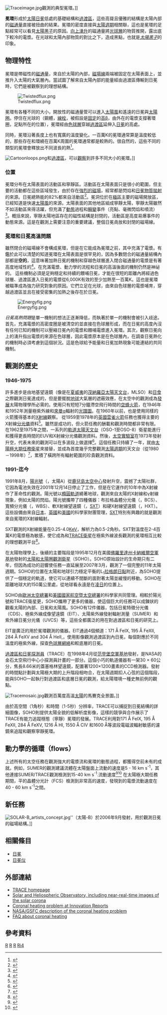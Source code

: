 {{NoteTA|G1=物理學}}
[[File:Traceimage.jpg|thumb]]觀測的典型冕環。]]

'''冕環'''形成於[[太陽|太陽]][[日冕|日冕]]低處的基礎結構和[[過渡區|過渡區]]，這些高聳且優雅的結構是太陽內部的[[磁通量|磁通量]]直接被扭曲的結果。冕環的密度直接與[[太陽週期|太陽週期]]相關聯，這也是冕環的足點經常可以看見[[太陽黑子|太陽黑子]]的原因。[[向上湧升|向上湧升]]的磁通量將[[光球層|光球層]]的物質推開，露出底下較冷的電漿。在光球和太陽內部物質的對比之下，造成黑點，也就是'' [[太陽黑子|太陽黑子]] ''的印象。

== 物理特性 ==

冕環是帶磁性的[[磁通量|磁通量]]，來自於太陽的內部，[[磁場線|磁場線]]兩端被固定在太陽表面上，並推升入太陽的大氣層內。當試圖了解來自太陽內部的能量經由過渡區傳輸到日冕時，它們是被觀察到的理想結構。

[[File:Twistedflux.png|thumb]]

冕環有各種不同的大小，開放性的磁通量管可以進入[[太陽風|太陽風]]和遙遠的日冕與[[太陽圈|太陽圈]]。停住在光球的（鋼體，[[磁流體動力學|線栓]]，被假設是[[固定|固定]]的[[磁流體動力學|高β]]，由外在的電漿支撐著環圈，足點所在的位置），冕環經由[[色球層|色球層]]穿越[[過渡區|過渡區]]延伸入[[日冕|日冕]]的高處。

同時，冕環沿著長度上也有寬廣的溫度變化。一百萬K的冕環通常算是溫度較低的，那些存在和環繞在百萬K周圍的冕環通常都是較熱的。很自然的，這些不同的類型的冕環會釋放出不同波長的熱<ref>{{cite journal
  | last = Vourlidas
  | first = A.
  | coauthors = J. A. Klimchuk, C. M. Korendyke, T. D. Tarbell, B. N. Handy
  | title = On the correlation between coronal and lower transition region structures at arcsecond scales
  | journal = Astrophysical Journal
  | volume = 563
  | pages = 374–380
  | year = 2001
  | doi = 10.1086/323835
  }}</ref>。

[[File:Cartoonloops.png|thumb]]和[[過渡區|過渡區]]，可以[[觀察|觀察]]到許多不同大小的冕環。]]

=== 位置 ===
冕環分布在太陽表面的活動區和寧靜區。活動區在太陽表面只是很小的範圍，但主要的活動都在這些區域發生，由於存在[[磁再連結|強烈的磁場]]，經常都是閃焰和[[日冕物質拋射|日冕物質拋射]]的來源。日冕總熱能的82%都來自活動區<ref>{{cite journal
  | last = Aschwanden
  | first = M. J.
  | title = An evaluation of coronal heating models for Active Regions based on Yohkoh, SOHO, and TRACE observations  
| journal = Astrophysical Journal
  | volume = 560
  | pages = 1035–1044
  | year = 2001
  | doi = 10.1086/323064
  }}</ref>。冕洞位於在[[兩極|極區]]主要的磁場開放區，已經知道是快速[[太陽風|太陽風]]的來源。太陽表面的其他地區組成寧靜太陽，寧靜太陽雖然不如活動區來得活躍，但充滿了[[動態|動態]]過程和[[瞬變|瞬變]]事件（亮點、毫微閃焰和噴流）<ref>{{cite book
  | last = Aschwanden
  | first = M. J.
  | title = Physics of the Solar Corona. An Introduction
  | publisher =  Praxis Publishing Ltd.
  | year = 2004
  | isbn = 3-540-22321-5
  }}</ref>。概括來說，寧靜太陽地區存在的磁性結構是封閉的，活動區是高度易爆事件的動態來源。這是在觀測上需要注意的重要建議，整個日冕咼放和封閉的磁場線。

=== 冕環和日冕高溫問題 ===

雖然閉合的磁場線不會構成冕環，但是在它能成為冕環之前，其中充滿了電漿。有鑑於此可以清楚的知道冕環在太陽表面是很罕見的，因為多數閉合的磁通量結構內部都是'''空的'''，這意味著加熱日冕的機制和穿越色球層進入閉合磁通量的電漿是有著高度地域性的<ref>{{cite journal
  | last = Litwin
  | first = C.
  | coauthor = R. Rosner	
  | title = On the structure of solar and stellar coronae - Loops and loop heat transport  
| journal =  ApJ
  | volume = 412
  | pages = 375–385
  | year = 1993	
  | doi = 10.1086/172927
  }}</ref>。在充滿電漿、動力學的流程和日冕的高溫後面的機制仍然是神祕的。 這些機制必須是足夠穩定和持續的餵哺日冕，才能在很短的距離內將經過色球層、過渡區進入日冕的電漿從6,000K有效的至少加熱至一百萬K。這也是冕環被瞄準成為強力研究對象的原因。它們立足在光球，由來自色球層的電漿哺育，穿越過渡區並且在接受密集的加熱之後存在於日冕。

[[File:Energyfig.png|right]]

''日冕高熱問題''是單一機制的想法正逐漸降低，而執著於單一的機制會被引入歧途。首先，充滿電漿的高密度圈是被清空的並直接在色球層形成，而在日冕的高度內沒有任何已知的機制可以壓縮日冕內的電漿和餵哺電漿進入冕環。其次，觀察日冕向上的湧升指出電漿的來源在色球層，因此電漿原本是在色球層內，在調查日冕熱化的機制時必須考慮到這個狀況。這是色球給予能量和日冕加熱現象可能連結的共同機制。
{{unsolved|物理學|為何太陽的日冕會比表面熱那麼多？}}

== 觀測的歷史 ==
=== 1946-1975 ===
許多進步是由地基望遠鏡（像是在[[夏威夷|夏威夷]]的[[茂納羅亞太陽天文台|茂納羅亞太陽天文台]]，MLSO）和[[日食|日食]]之際觀測日冕達成的，但是要擺脫[[地球|地球]]大氣層的遮蔽效應，在太空中的觀測成為[[發展|發展]]太陽物理學所必需的。使用只有短短7分鐘滯空飛行時間的[[空蜂火箭|空蜂火箭]]，在1946年和1952年測量極紫外線和[[來曼系|來曼α]]輻射的[[光譜圖|光譜圖]]。在1960年以前，也是使用同樣的火箭獲得基本的[[X射線|X射線]]觀察。
從1959至1978年的[[雲雀_(火箭)|英國雲雀火箭]]任務也獲得主要的X射線[[光譜儀|分光儀]]資料<ref>{{cite journal
  | last = Boland
  | first = B. C.
  | coauthor = E. P. Dyer, J. G. Firth, A. H. Gabriel, B. B. Jones, C. Jordan, R.W. P. McWhirter, P. Monk, R. F. Turner  	
| title = Further measurements of emission line profiles in the solar ultraviolet spectrum  
| journal =  MNRAS
  | volume = 171
  | pages = 697–724
  | year = 1975
  }}</ref>。雖然是成功的，但火箭任務的酬載和觀測時間都非常有限。在1962至1975年之間，一系列的[[軌道太陽天文台|軌道太陽天文台]]（OSO-1至OSO-8）衛星能進行和獲得更長時間的EUV和X射線分光儀觀測資料。然後，[[天空實驗室|太空實驗室]]在1973年發射升空，代表未來的觀測可以在多波段上做選擇<ref>{{cite journal
  | last = Vaiana
  | first = G. S.
  | coauthor = J. M. Davis, R. Giacconi, A. S. Krieger, J. K. Silk, A. F. Timothy & M. Zombeck  	
| title = X-Ray Observations of Characteristic Structures and Time Variations from the Solar Corona: Preliminary Results from SKYLAB  
| journal =  Astrophysical Journal Letters
  | volume = 185
  | pages = L47–L51
  | year = 1973	
  | doi = 10.1086/181318
  }}</ref>。這個任務只持續了一年，就由[[太陽極大期任務衛星|太陽極大期任務衛星]]來接替，並成為首度幾乎完整觀測[[太陽週期|太陽週期]]的天文台（從1980－1998年）<ref>{{cite book
  | last = Strong
  | first = K. T.
  | coauthor = J. L. R. Saba, B. M. Haisch, J. T. Schmelz	
  | title = The many faces of the Sun: a summary of the results from NASA’s Solar Maximum Mission
  | publisher =  New York: Springer
  | year = 1999
  }}</ref>，累積了橫跨所有輻射範圍的珍貴觀測資料。

=== 1991-迄今 ===
1991年8月，[[陽光衛星|陽光號]]（{{lang|en|Yohkoh}}，太陽A）從[[種子島宇宙中心|鹿兒島太空中心]]發射升空，震撼了太陽社群，它因為電池失效在2001年12月14日停止了工作，但是在它運作的10年中為X射線作了革命性的觀測。陽光號以[[橢圓|橢圓]][[軌道|軌道]]繞著地球，觀測來自太陽的X射線和γ射線現象，例如太陽的閃焰。陽光號攜帶了四種儀器：布拉格晶體分光儀（{{lang|en| Bragg Crystal Spectrometer}}，BCS）、寬頻分光儀（{{lang|en|Wide Band Spectrometer}}，WBS）、軟X射線望遠鏡（{{lang|en| Soft X-Ray Telescope}}，[[陽光衛星|SXT]]）和硬X射線望遠鏡（{{lang|en| Hard X-Ray Telescope}}，HXT）。這些設備由來自[[日本|日本]]、[[英國|英國]]和[[美國|美國]]的科學家財團管理，[[陽光衛星|SXT]]特別有興趣的就是觀測來自冕環的X射線輻射。


SXT觀測的X射線能量在0.25-4.0[[電子伏特|KeV]]，解析力為0.5-2角秒。SXT對溫度在2-4百萬K的電漿極為敏感，使它成為和[[TRACE衛星|TRACE衛星]]在極紫外線波長觀測的冕環相互比較的理想觀測平台<ref>{{cite journal
  | last = Aschwanden
  | first = M. J.	
  | title = Observations and models of coronal loops: From Yohkoh to TRACE, in Magnetic coupling of the solar atmosphere  
  | volume = 188
  | pages = 1–9
  | year = 2002
  }}</ref>。

在太陽物理學上，後續的主要階段是1995年12月在美國[[佛羅里達州|佛羅里達州]][[卡納維爾空軍基地|卡納維爾空軍基地]]發射的[[SOHO衛星|太陽和太陽圈觀測衛星]]（SOHO）。SOHO原始設計的生命期只有二年，但因為成功的迴響使任務一直延展至2007年3月，觀測了一個完整的11年太陽週期。SOHO的位置在太陽和地球引力穩定平衡的L<sub>1</sub>[[拉格朗日點|拉格朗日點]]附近，為SOHO提供了一個穩定的軌道，使它可以連續不間斷的面對著太陽並緩慢的移動。SOHO在距離地球大約150萬公里處，從地球看永遠是在[[凌日|凌日]]的位置上。

SOHO由[[歐洲太空總署|歐洲太空總署]]和[[美國國家航空暨太空總署|美國國家航空暨太空總署]]的科學家共同管理。相較於陽光號和TRACE衛星更，SOHO攜帶了更多的儀器，使這個巨大的任務可以成鍊狀的觀看太陽的內部、日冕和太陽風。SOHO有12件儀器，包括日冕特徵分光儀（CDS）、極紫外線成像望遠鏡（EIT）、太陽紫外線發射輻射測量（SUMER）和紫外線日冕分光儀（UVCS）等，這些全都廣泛的用在對過渡區和日冕的研究上。

EIT是廣泛的用於冕環觀測的儀器。EIT通過4個頻道：171 Å FeIX, 195 Å FeXII, 284 Å FeXV and 304 Å HeII,，使用影像觀測過渡區到內日冕，每個對應於不同溫度的極紫外線，探查[[色球層網絡|色球層網絡]]和較底層的日冕。

[[TRACE衛星|過渡區和日冕探測員]]（TRACE）在1998年4月從[[范登堡空軍基地|范登堡空軍基地]]發射，是NASA的金石太空飛行中心小探測員計畫的一部分。這個小巧的軌道儀器有一架30 × 60公分，焦長8.66米的蓋塞格林望遠鏡，配置著1200×1200畫素的CCD檢測器。發射的時間點計劃與太陽極大期的上升階段相吻合，在太陽週期扣人心弦的這個階段，能與SOHO一起執行對過渡區和底層日冕的觀測，給太陽環境一種史無前例的觀點。

[[File:Tracemosaic.jpg|thumb]]觀測百萬度高溫[[太陽|太陽]]的馬賽克全景圖。]]

由於高空間（1角秒）和時間（1-5秒）分辨率，TRACE可以捕捉到日冕結構的詳細圖像，SOHO則提供太陽全貌的低解析度影像，這樣的競爭與合作展示了TRACE有能力追蹤穩態（寧靜）冕環的發展。TRACE利用對171 Å FeIX, 195 Å FeXII, 284 Å FeXV, 1216 Å HI, 1550 Å CIV 和1600 Å等波段電磁波輻射敏感的濾鏡來追蹤和觀察寧靜冕環。

== 動力學的循環（flows） ==

上述所有的太空任務在觀測強大的電漿流和冕環的動態過程，都獲得空前未有的成就。例如，SUMER的觀測建議流體在太陽盤面上流動的速度是5 - 16 km s<sup>-1</sup>，其他連接SUMER/TRACE觀測檢測到15-40 km s<sup>-1</sup>.流動速度<ref>{{cite journal
  | last = Spadaro
  | first = D.
  | coauthors = A. C. Lanzafame, L. Consoli, E. Marsch, D. H. Brooks, J. Lang	
  | title = Structure and dynamics of an active region loop system observed on the solar disc with SUMER on SOHO  
| journal = Astronomy & Astrophysics
  | volume = 359
  | pages = 716–728
  | year = 2000
  }}</ref><ref>{{cite journal
  | last = Winebarger
  | first = A. R.
  | coauthors = H. Warren, A. van Ballegooijen, E. E. DeLuca, L. Golub	
  | title = Steady flows detected in extreme-ultraviolet loops
  | journal = Astrophysical Journal Letters
  | volume = 567
  | pages = L89–L92
  | year = 2002	
  | doi = 10.1086/339796
  }}</ref> 在太陽極大期任務期間，平的晶體分光計（FCS）檢測到非常高的速度，發現到的電漿流動速度在40 - 60 km s<sup>-1</sup>之間。

== 新任務 ==

[[File:SOLAR-B_artists_concept.jpg|thumb]]''（太陽-B）於2006年9月發射，用於觀測日冕的磁場結構。]]{{Clear|left}}

== 相關條目 ==
* [[日冕|日冕]]
* [[日冕仪|日冕仪]]
==外部連結==
* [http://trace.lmsal.com/ TRACE homepage] {{Wayback|url=http://trace.lmsal.com/ |date=20150215161823 }}
* [http://sohowww.nascom.nasa.gov Solar and Heliospheric Observatory, including near-real-time images of the solar corona] {{Wayback|url=http://sohowww.nascom.nasa.gov/ |date=20110224201848 }}
* [http://www.innovations-report.com/html/reports/physics_astronomy/report-33153.html Coronal heating problem at Innovation Reports] {{Wayback|url=http://www.innovations-report.com/html/reports/physics_astronomy/report-33153.html |date=20081227114327 }}
* [http://imagine.gsfc.nasa.gov/docs/science/mysteries_l1/corona.html NASA/GSFC description of the coronal heating problem] {{WebCite|url=https://www.webcitation.org/65LQENcHi?url=http://imagine.gsfc.nasa.gov/docs/science/mysteries_l1/corona.html |date=20120210091903 |dateformat=iso }}
* [http://solar-center.stanford.edu/FAQ/Qcorona.html FAQ about coronal heating] {{Wayback|url=http://solar-center.stanford.edu/FAQ/Qcorona.html |date=20100301054309 }}

== 參考資料 ==
{{reflist}}

{{太阳}}

[[Category:太陽|R]]
[[Category:太空電漿|R]]
[[Category:等离子体物理学|R]]
[[Category:天体物理学|Ri4]]